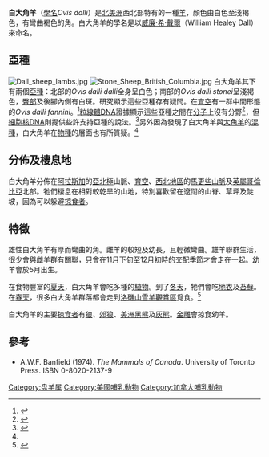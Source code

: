 {{Speciesbox
| name = 白大角羊
| status = LC
| status_system = IUCN
| status_ref = <ref>{{IUCN2008|assessors=Festa-Bianchet, M.|year=2008|id=39250|title=Ovis dalli|downloaded=5 April 2009}}</ref>
| image = 2005_04_27_1582_Dall_Sheep.jpg
| image_width = 250px
| genus = Ovis
| species = dalli
| authority = [[Edward_William_Nelson|Nelson]], 1884
}}

'''白大角羊'''（[[學名|學名]]''Ovis dalli''）是[[北美洲|北美洲]]西北部特有的一種[[羊|羊]]，顏色由白色至淺褐色，有彎曲褐色的角。白大角羊的學名是以[[威廉·希·戴爾|威廉·希·戴爾]]（William Healey Dall）來命名。

==亞種==
[[Image:Dall_sheep_lambs.jpg|thumb]]
[[Image:Stone_Sheep_British_Columbia.jpg|thumb]]
白大角羊其下有兩個[[亞種|亞種]]：北部的''Ovis dalli dalli''全身呈白色；南部的''Ovis dalli stonei''呈淺褐色，[[臀部|臀部]]及後腳內側有白斑。研究顯示這些亞種存有疑問。在[[育空|育空]]有一群中間形態的''Ovis dalli fannini''。<ref name=sheldon>{{Cite book en|author=Sheldon, C.|year=1911|title=The Wilderness of the Upper Yukon|url=https://archive.org/details/wildernessupper01shelgoog|edition=First edition|publisher=Charles Scribner’s Sons|location=New York}}</ref>[[粒線體DNA|粒線體DNA]]證據顯示這些亞種之間在[[分子|分子]]上沒有分野<ref name=loehr>{{Cite journal en|author=Loehr, J., K. Worley, A. Grapputo, J. Carey, A. Veitch and D. W. Coltman|year=2006|title=Evidence for cryptic glacial refugia from North American mountain sheep mitochondrial DNA|journal=Journal of Evolutionary Biology|volume=19|pages=419-30}}</ref>，但[[細胞核DNA|細胞核DNA]]則提供些許支持亞種的說法。<ref name=worley>{{Cite journal en|author=Worley, K., Strobeck, C., Arthur, S., Carey, J., Schwantje, H., Veitch, A. & Coltman, D.W.|year=2004|title=Population genetic structure of North American thinhorn sheep Ovis dalli|journal=Molcular Ecology|volume=13|pages=2545–56}}</ref>另外因為發現了白大角羊與[[大角羊|大角羊]]的[[混種|混種]]，白大角羊在[[物種|物種]]的層面也有所質疑。<ref name=loehr/>

==分佈及棲息地==
白大角羊分佈在[[阿拉斯加|阿拉斯加]]的[[亞北極|亞北極]]山脈、[[育空|育空]]、[[西北地區_(加拿大)|西北地區]]的[[馬更些山脈|馬更些山脈]]及[[英屬哥倫比亞|英屬哥倫比亞]]北部。牠們棲息在相對較乾旱的山地，特別喜歡留在遼闊的山脊、草坪及陡坡，因為可以躲避[[掠食者|掠食者]]。

==特徵==
雄性白大角羊有厚而彎曲的角。雌羊的較短及幼長，且輕微彎曲。雄羊聯群生活，很少會與雌羊群有關聯，只會在11月下旬至12月初時的[[交配|交配]]季節才會走在一起。幼羊會於5月出生。

在食物豐富的[[夏天|夏天]]，白大角羊會吃多種的[[植物|植物]]。到了[[冬天|冬天]]，牠們會吃[[地衣|地衣]]及[[苔蘚|苔蘚]]。在[[春天|春天]]，很多白大角羊群落都會走到[[洛磯山雪羊觀賞區|洛磯山雪羊觀賞區]]覓食。<ref name="adfg">{{Cite web|author=Sigurd T. Olson|url=http://www.adfg.state.ak.us/pubs/notebook/biggame/dallshee.php|title=Dall Sheep|publisher=Alaska Department of Fish and Game|accessdate=2010-05-01|archive-date=2010-10-24|archive-url=https://web.archive.org/web/20101024194439/http://www.adfg.state.ak.us/pubs/notebook/biggame/dallshee.php|dead-url=no}}</ref>

白大角羊的主要[[掠食者|掠食者]]有[[狼|狼]]、[[郊狼|郊狼]]、[[美洲黑熊|美洲黑熊]]及[[灰熊|灰熊]]。[[金雕|金雕]]會掠食幼羊。

==參考==
{{Commons category|Ovis dalli}}
{{reflist}}
*A.W.F. Banfield (1974). ''The Mammals of Canada''. University of Toronto Press. ISBN 0-8020-2137-9

{{Artiodactyla|R.3}}
{{Taxonbar|from=Q576112}}

[[Category:盘羊属|Category:盘羊属]]
[[Category:美國哺乳動物|Category:美國哺乳動物]]
[[Category:加拿大哺乳動物|Category:加拿大哺乳動物]]